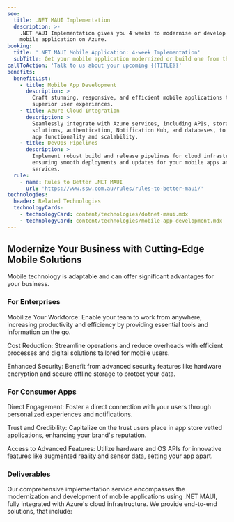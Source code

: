 ```yaml
---
seo:
  title: .NET MAUI Implementation
  description: >-
    .NET MAUI Implementation gives you 4 weeks to modernise or develop your
    mobile application on Azure.
booking:
  title: '.NET MAUI Mobile Application: 4-week Implementation'
  subTitle: Get your mobile application modernized or build one from the ground up.
callToAction: 'Talk to us about your upcoming {{TITLE}}'
benefits:
  benefitList:
    - title: Mobile App Development
      description: >
        Craft stunning, responsive, and efficient mobile applications that offer
        superior user experiences.
    - title: Azure Cloud Integration
      description: >
        Seamlessly integrate with Azure services, including APIs, storage
        solutions, authentication, Notification Hub, and databases, to enhance
        app functionality and scalability.
    - title: DevOps Pipelines
      description: >
        Implement robust build and release pipelines for cloud infrastructure,
        ensuring smooth deployments and updates for your mobile apps and backend
        services.
  rule:
    - name: Rules to Better .NET MAUI
      url: 'https://www.ssw.com.au/rules/rules-to-better-maui/'
technologies:
  header: Related Technologies
  technologyCards:
    - technologyCard: content/technologies/dotnet-maui.mdx
    - technologyCard: content/technologies/mobile-app-development.mdx
---
```


## Modernize Your Business with Cutting-Edge Mobile Solutions

Mobile technology is adaptable and can offer significant advantages for your business.

### For Enterprises

Mobilize Your Workforce: Enable your team to work from anywhere, increasing productivity and efficiency by providing essential tools and information on the go.

Cost Reduction: Streamline operations and reduce overheads with efficient processes and digital solutions tailored for mobile users.

Enhanced Security: Benefit from advanced security features like hardware encryption and secure offline storage to protect your data.

### For Consumer Apps

Direct Engagement: Foster a direct connection with your users through personalized experiences and notifications.

Trust and Credibility: Capitalize on the trust users place in app store vetted applications, enhancing your brand's reputation.

Access to Advanced Features: Utilize hardware and OS APIs for innovative features like augmented reality and sensor data, setting your app apart.

### Deliverables

Our comprehensive implementation service encompasses the modernization and development of mobile applications using .NET MAUI, fully integrated with Azure's cloud infrastructure. We provide end-to-end solutions, that include:
